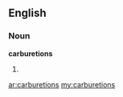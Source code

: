 ==English==

===Noun===
'''carburetions'''

# {{plural of|[[carburetion]]}}

[[ar:carburetions]]
[[my:carburetions]]